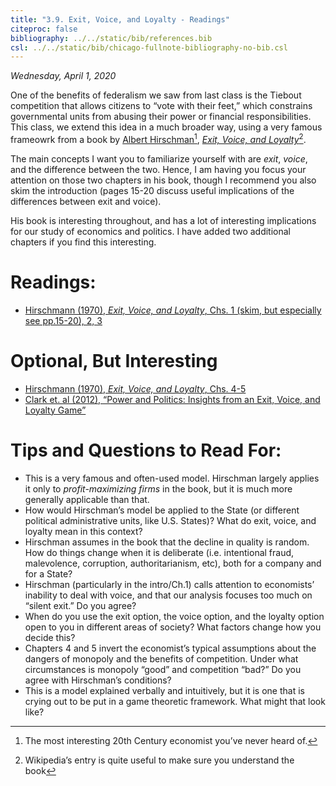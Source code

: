 ```yaml
---
title: "3.9. Exit, Voice, and Loyalty - Readings"
citeproc: false
bibliography: ../../static/bib/references.bib
csl: ../../static/bib/chicago-fullnote-bibliography-no-bib.csl
---
```


*Wednesday, April 1, 2020*

One of the benefits of federalism we saw from last class is the Tiebout competition that allows citizens to "vote with their feet," which constrains governmental units from abusing their power or financial responsibilities. This class, we extend this idea in a much broader way, using a very famous frameowrk from a book by [Albert Hirschman](https://en.wikipedia.org/wiki/Albert_O._Hirschman)^[The most interesting 20th Century economist you've never heard of.], [*Exit, Voice, and Loyalty*](https://en.wikipedia.org/wiki/Exit,_Voice,_and_Loyalty)^[Wikipedia's entry is quite useful to make sure you understand the book].

The main concepts I want you to familiarize yourself with are *exit*, *voice*, and the difference between the two. Hence, I am having you focus your attention on those two chapters in his book, though I recommend you also skim the introduction (pages 15-20 discuss useful implications of the differences between exit and voice). 

His book is interesting throughout, and has a lot of interesting implications for our study of economics and politics. I have added two additional chapters if you find this interesting. 


# Readings:

- [<i class="fas fas fa-book"></i> Hirschmann (1970), *Exit, Voice, and Loyalty*, Chs. 1 (skim, but especially see pp.15-20), 2, 3](/readings/Hirschmann-1970-Chs1-3.pdf)

# Optional, But Interesting

- [<i class="fas fas fa-book"></i> Hirschmann (1970), *Exit, Voice, and Loyalty*, Chs. 4-5](/readings/Hirschmann-1970-Chs4-5.pdf)
- [<i class="fas fa-file-pdf"></i> Clark et. al (2012), "Power and Politics: Insights from an Exit, Voice, and Loyalty Game"](/readings/Clark-Golder-Golder.pdf)


# Tips and Questions to Read For:

- This is a very famous and often-used model. Hirschman largely applies it only to *profit-maximizing firms* in the book, but it is much more generally applicable than that.
- How would Hirschman's model be applied to the State (or different political administrative units, like U.S. States)? What do exit, voice, and loyalty mean in this context?
- Hirschman assumes in the book that the decline in quality is random. How do things change when it is deliberate (i.e. intentional fraud, malevolence, corruption, authoritarianism, etc), both for a company and for a State?
- Hirschman (particularly in the intro/Ch.1) calls attention to economists' inability to deal with voice, and that our analysis focuses too much on "silent exit." Do you agree?
- When do you use the exit option, the voice option, and the loyalty option open to you in different areas of society? What factors change how you decide this?
- Chapters 4 and 5 invert the economist's typical assumptions about the dangers of monopoly and the benefits of competition. Under what circumstances is monopoly "good" and competition "bad?" Do you agree with Hirschman's conditions?
- This is a model explained verbally and intuitively, but it is one that is crying out to be put in a game theoretic framework. What might that look like? 
